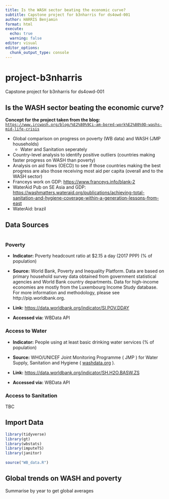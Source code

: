 ```yaml
---
title: Is the WASH sector beating the economic curve?
subtitle: Capstone project for b3nharris for ds4owd-001
author: HARRIS Benjamin
format: html
execute: 
  echo: true
  warning: false
editor: visual
editor_options: 
  chunk_output_type: console
---
```


# project-b3nharris

Capstone project for b3nharris for ds4owd-001

## Is the WASH sector beating the economic curve?

**Concept for the project taken from the blog:** [`https://www.ircwash.org/blog/%E2%80%9Ci-am-bored-work%E2%80%9D-washs-mid-life-crisis`](https://www.ircwash.org/blog/%E2%80%9Ci-am-bored-work%E2%80%9D-washs-mid-life-crisis)

-   Global comparison on progress on poverty (WB data) and WASH (JMP households)
    -   Water and Sanitation seperately
-   Country-level analysis to identify positive outliers (countries making faster progress on WASH than poverty)
-   Analysis on aid flows (OECD) to see if those countries making the best progress are also those receiving most aid per capita (overall and to the WASH sector)
-   Franceys work on GDP: <https://www.franceys.info/blank-2>
-   WaterAid Pub on SE Asia and GDP: <https://washmatters.wateraid.org/publications/achieving-total-sanitation-and-hygiene-coverage-within-a-generation-lessons-from-east>
-   WaterAid: brazil

## Data Sources

```r

```

### Poverty

-   **Indicator:** Poverty headcount ratio at \$2.15 a day (2017 PPP) (% of population)

-   **Source:** World Bank, Poverty and Inequality Platform. Data are based on primary household survey data obtained from government statistical agencies and World Bank country departments. Data for high-income economies are mostly from the Luxembourg Income Study database. For more information and methodology, please see http://pip.worldbank.org.

-   **Link:** <https://data.worldbank.org/indicator/SI.POV.DDAY>

-   **Accessed via:** WBData API

### Access to Water

-   **Indicator:** People using at least basic drinking water services (% of population)

-   **Source:** WHO/UNICEF Joint Monitoring Programme ( JMP ) for Water Supply, Sanitation and Hygiene ( [washdata.org](http://washdata.org/) ).

-   **Link:** <https://data.worldbank.org/indicator/SH.H2O.BASW.ZS>

-   **Accessed via:** WBData API

### Access to Sanitation

TBC

## Import Data

```r
library(tidyverse)
library(gt)
library(wbstats)
library(imputeTS)
library(janitor)
  
source("WB_data.R")
```

## Global trends on WASH and poverty

Summarise by year to get global averages

```r

```
